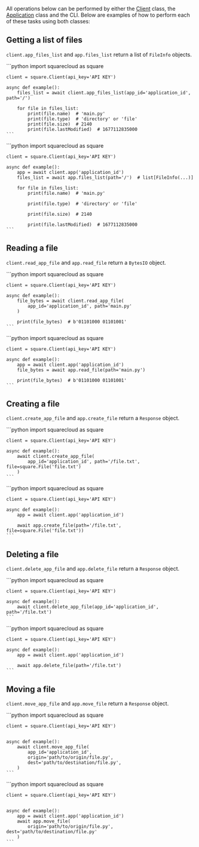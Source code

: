[Client]: client

[Application]: client#application

All operations below can be performed by either the [Client] class, the
[Application] class and the CLI. Below are examples of how to perform each of
these tasks using both classes:

## Getting a list of files

`client.app_files_list` and `app.files_list` return a list of `FileInfo` objects.

<Tabs>
  <Tab title="Using Client">
    ```python
    import squarecloud as square

    client = square.Client(api_key='API KEY')

    async def example():
        files_list = await client.app_files_list(app_id='application_id', path='/')

        for file in files_list:
            print(file.name)  # 'main.py'
            print(file.type)  # 'directory' or 'file'
            print(file.size)  # 2140
            print(file.lastModified)  # 1677112835000
    ```
  </Tab>

  <Tab title="Using Application">
    ```python
    import squarecloud as square

    client = square.Client(api_key='API KEY')

    async def example():
        app = await client.app('application_id')
        files_list = await app.files_list(path='/')  # list[FileInfo(...)]

        for file in files_list:
            print(file.name)  # 'main.py'

            print(file.type)  # 'directory' or 'file'

            print(file.size)  # 2140

            print(file.lastModified)  # 1677112835000
    ```
  </Tab>
</Tabs>

## Reading a file

`client.read_app_file` and `app.read_file` return a `BytesIO` object.

<Tabs>
  <Tab title="Using Client">
    ```python
    import squarecloud as square

    client = square.Client(api_key='API KEY')

    async def example():
        file_bytes = await client.read_app_file(
            app_id='application_id', path='main.py'
        )

        print(file_bytes)  # b'01101000 01101001'
    ```
  </Tab>

  <Tab title="Using Application">
    ```python
    import squarecloud as square

    client = square.Client(api_key='API KEY')

    async def example():
        app = await client.app('application_id')
        file_bytes = await app.read_file(path='main.py')

        print(file_bytes)  # b'01101000 01101001'
    ```
  </Tab>
</Tabs>

## Creating a file

`client.create_app_file` and `app.create_file` return a `Response` object.

<Tabs>
  <Tab title="Using Client">
    ```python
    import squarecloud as square

    client = square.Client(api_key='API KEY')

    async def example():
        await client.create_app_file(
            app_id='application_id', path='/file.txt', file=square.File('file.txt')
        )
    ```
  </Tab>

  <Tab title="Using Application">
    ```python
    import squarecloud as square

    client = square.Client(api_key='API KEY')

    async def example():
        app = await client.app('application_id')

        await app.create_file(path='/file.txt', file=square.File('file.txt'))
    ```
  </Tab>
</Tabs>

## Deleting a file

`client.delete_app_file` and `app.delete_file` return a `Response` object.

<Tabs>
  <Tab title="Using Client">
    ```python
    import squarecloud as square

    client = square.Client(api_key='API KEY')

    async def example():
        await client.delete_app_file(app_id='application_id', path='/file.txt')
    ```
  </Tab>

  <Tab title="Using Application">
    ```python
    import squarecloud as square

    client = square.Client(api_key='API KEY')

    async def example():
        app = await client.app('application_id')

        await app.delete_file(path='/file.txt')
    ```
  </Tab>
</Tabs>

## Moving a file

`client.move_app_file` and `app.move_file` return a `Response` object.

<Tabs>
  <Tab title="Using Client">
    ```python
    import squarecloud as square

    client = square.Client(api_key='API KEY')


    async def example():
        await client.move_app_file(
            app_id='application_id',
            origin='path/to/origin/file.py',
            dest='path/to/destination/file.py',
        )
    ```
  </Tab>

  <Tab title="Using Application">
    ```python
    import squarecloud as square

    client = square.Client(api_key='API KEY')


    async def example():
        app = await client.app('application_id')
        await app.move_file(
            origin='path/to/origin/file.py', dest='path/to/destination/file.py'
        )
    ```
  </Tab>
</Tabs>
